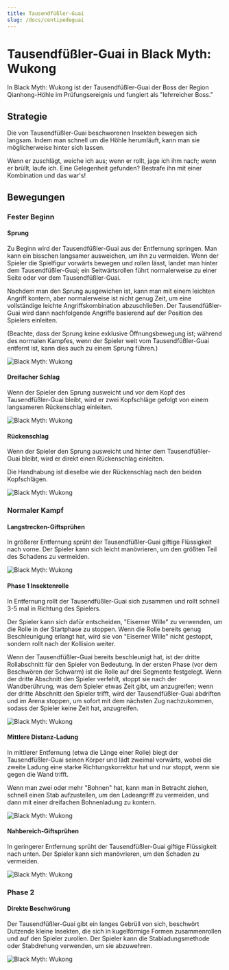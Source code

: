 ```yaml
---
title: Tausendfüßler-Guai
slug: /docs/centipedeguai
---
```


# Tausendfüßler-Guai in Black Myth: Wukong

In Black Myth: Wukong ist der Tausendfüßler-Guai der Boss der Region Qianhong-Höhle im Prüfungsereignis und fungiert als "lehrreicher Boss."

## Strategie

Die von Tausendfüßler-Guai beschworenen Insekten bewegen sich langsam. Indem man schnell um die Höhle herumläuft, kann man sie möglicherweise hinter sich lassen.

Wenn er zuschlägt, weiche ich aus; wenn er rollt, jage ich ihm nach; wenn er brüllt, laufe ich. Eine Gelegenheit gefunden? Bestrafe ihn mit einer Kombination und das war's!

## Bewegungen

### Fester Beginn

#### Sprung

Zu Beginn wird der Tausendfüßler-Guai aus der Entfernung springen. Man kann ein bisschen langsamer ausweichen, um ihn zu vermeiden. Wenn der Spieler die Spielfigur vorwärts bewegen und rollen lässt, landet man hinter dem Tausendfüßler-Guai; ein Seitwärtsrollen führt normalerweise zu einer Seite oder vor dem Tausendfüßler-Guai.

Nachdem man den Sprung ausgewichen ist, kann man mit einem leichten Angriff kontern, aber normalerweise ist nicht genug Zeit, um eine vollständige leichte Angriffskombination abzuschließen. Der Tausendfüßler-Guai wird dann nachfolgende Angriffe basierend auf der Position des Spielers einleiten.

(Beachte, dass der Sprung keine exklusive Öffnungsbewegung ist; während des normalen Kampfes, wenn der Spieler weit vom Tausendfüßler-Guai entfernt ist, kann dies auch zu einem Sprung führen.)

<img src="/img/bosses/feipu.gif" alt="Black Myth: Wukong"/>

#### Dreifacher Schlag

Wenn der Spieler den Sprung ausweicht und vor dem Kopf des Tausendfüßler-Guai bleibt, wird er zwei Kopfschläge gefolgt von einem langsameren Rückenschlag einleiten.

<img src="/img/bosses/sandusnza.gif" alt="Black Myth: Wukong"/>

#### Rückenschlag

Wenn der Spieler den Sprung ausweicht und hinter dem Tausendfüßler-Guai bleibt, wird er direkt einen Rückenschlag einleiten.

Die Handhabung ist dieselbe wie der Rückenschlag nach den beiden Kopfschlägen.

<img src="/img/bosses/beiza.gif" alt="Black Myth: Wukong"/>

### Normaler Kampf

#### Langstrecken-Giftsprühen

In größerer Entfernung sprüht der Tausendfüßler-Guai giftige Flüssigkeit nach vorne. Der Spieler kann sich leicht manövrieren, um den größten Teil des Schadens zu vermeiden.

<img src="/img/bosses/yjlpd.gif" alt="Black Myth: Wukong"/>

#### Phase 1 Insektenrolle

In Entfernung rollt der Tausendfüßler-Guai sich zusammen und rollt schnell 3-5 mal in Richtung des Spielers.

Der Spieler kann sich dafür entscheiden, "Eiserner Wille" zu verwenden, um die Rolle in der Startphase zu stoppen. Wenn die Rolle bereits genug Beschleunigung erlangt hat, wird sie von "Eiserner Wille" nicht gestoppt, sondern rollt nach der Kollision weiter.

Wenn der Tausendfüßler-Guai bereits beschleunigt hat, ist der dritte Rollabschnitt für den Spieler von Bedeutung. In der ersten Phase (vor dem Beschwören der Schwarm) ist die Rolle auf drei Segmente festgelegt. Wenn der dritte Abschnitt den Spieler verfehlt, stoppt sie nach der Wandberührung, was dem Spieler etwas Zeit gibt, um anzugreifen; wenn der dritte Abschnitt den Spieler trifft, wird der Tausendfüßler-Guai abdriften und im Arena stoppen, um sofort mit dem nächsten Zug nachzukommen, sodass der Spieler keine Zeit hat, anzugreifen.

<img src="/img/bosses/chonche.gif" alt="Black Myth: Wukong"/>

#### Mittlere Distanz-Ladung

In mittlerer Entfernung (etwa die Länge einer Rolle) biegt der Tausendfüßler-Guai seinen Körper und lädt zweimal vorwärts, wobei die zweite Ladung eine starke Richtungskorrektur hat und nur stoppt, wenn sie gegen die Wand trifft.

Wenn man zwei oder mehr "Bohnen" hat, kann man in Betracht ziehen, schnell einen Stab aufzustellen, um den Ladeangriff zu vermeiden, und dann mit einer dreifachen Bohnenladung zu kontern.

<img src="/img/bosses/zjltj.gif" alt="Black Myth: Wukong"/>

#### Nahbereich-Giftsprühen

In geringerer Entfernung sprüht der Tausendfüßler-Guai giftige Flüssigkeit nach unten. Der Spieler kann sich manövrieren, um den Schaden zu vermeiden.

<img src="/img/bosses/jjlpd.gif" alt="Black Myth: Wukong"/>

### Phase 2

#### Direkte Beschwörung

Der Tausendfüßler-Guai gibt ein langes Gebrüll von sich, beschwört Dutzende kleine Insekten, die sich in kugelförmige Formen zusammenrollen und auf den Spieler zurollen. Der Spieler kann die Stabladungsmethode oder Stabdrehung verwenden, um sie abzuwehren.

<img src="/img/bosses/erjduan.gif" alt="Black Myth: Wukong"/>